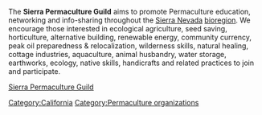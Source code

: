 The '''Sierra Permaculture Guild''' aims to promote Permaculture education, networking and info-sharing throughout the [[Sierra Nevada]] [[bioregion]]. We encourage those interested in ecological agriculture, seed saving, horticulture, alternative building, renewable energy, community currency, peak oil preparedness & relocalization, wilderness skills, natural healing, cottage industries, aquaculture, animal husbandry, water storage, earthworks, ecology, native skills, handicrafts and related practices to join and participate.

[http://sierrapermaculture.org Sierra Permaculture Guild]

{{PermacultureInfo|User:Sierrapermaculture}}
{{stub}}

[[Category:California]]
[[Category:Permaculture organizations]]